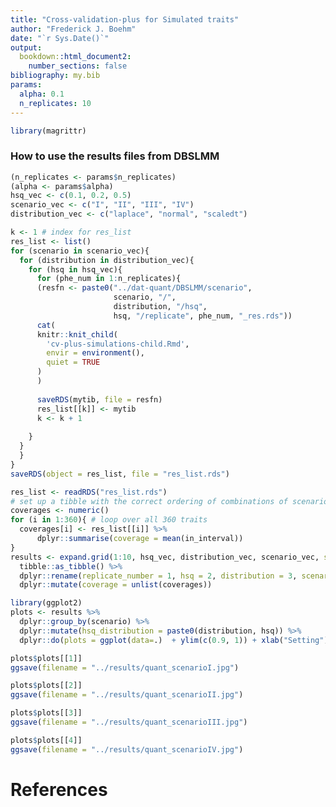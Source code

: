 ```yaml
---
title: "Cross-validation-plus for Simulated traits"
author: "Frederick J. Boehm"
date: "`r Sys.Date()`"
output: 
  bookdown::html_document2:
    number_sections: false
bibliography: my.bib
params:
  alpha: 0.1
  n_replicates: 10
---
```


```r
library(magrittr)
```


### How to use the results files from DBSLMM


```r
(n_replicates <- params$n_replicates)
(alpha <- params$alpha)
hsq_vec <- c(0.1, 0.2, 0.5)
scenario_vec <- c("I", "II", "III", "IV")
distribution_vec <- c("laplace", "normal", "scaledt")

k <- 1 # index for res_list
res_list <- list()
for (scenario in scenario_vec){
  for (distribution in distribution_vec){
    for (hsq in hsq_vec){
      for (phe_num in 1:n_replicates){
      (resfn <- paste0("../dat-quant/DBSLMM/scenario", 
                       scenario, "/", 
                       distribution, "/hsq", 
                       hsq, "/replicate", phe_num, "_res.rds"))
      cat(  
      knitr::knit_child(
        'cv-plus-simulations-child.Rmd', 
        envir = environment(), 
        quiet = TRUE
      )
      )
      
      saveRDS(mytib, file = resfn)
      res_list[[k]] <- mytib
      k <- k + 1
      
    }
  }
  }
}
saveRDS(object = res_list, file = "res_list.rds")
```


```r
res_list <- readRDS("res_list.rds")
# set up a tibble with the correct ordering of combinations of scenario, distribution, hsq, and replicate number
coverages <- numeric()
for (i in 1:360){ # loop over all 360 traits
  coverages[i] <- res_list[[i]] %>%
      dplyr::summarise(coverage = mean(in_interval))
}
results <- expand.grid(1:10, hsq_vec, distribution_vec, scenario_vec, stringsAsFactors = FALSE) %>%
  tibble::as_tibble() %>%
  dplyr::rename(replicate_number = 1, hsq = 2, distribution = 3, scenario = 4) %>%
  dplyr::mutate(coverage = unlist(coverages))

library(ggplot2)  
plots <- results %>%
  dplyr::group_by(scenario) %>%
  dplyr::mutate(hsq_distribution = paste0(distribution, hsq)) %>%
  dplyr::do(plots = ggplot(data=.)  + ylim(c(0.9, 1)) + xlab("Setting") + geom_boxplot(aes(x = hsq_distribution, y = coverage)) + geom_point(aes(x = hsq_distribution, y = coverage)) + ggtitle(paste0("Scenario ", unique(.$scenario))))
```

```r
plots$plots[[1]]
ggsave(filename = "../results/quant_scenarioI.jpg")
```

```r
plots$plots[[2]]
ggsave(filename = "../results/quant_scenarioII.jpg")
```

```r
plots$plots[[3]]
ggsave(filename = "../results/quant_scenarioIII.jpg")
```


```r
plots$plots[[4]]
ggsave(filename = "../results/quant_scenarioIV.jpg")
```




# References





